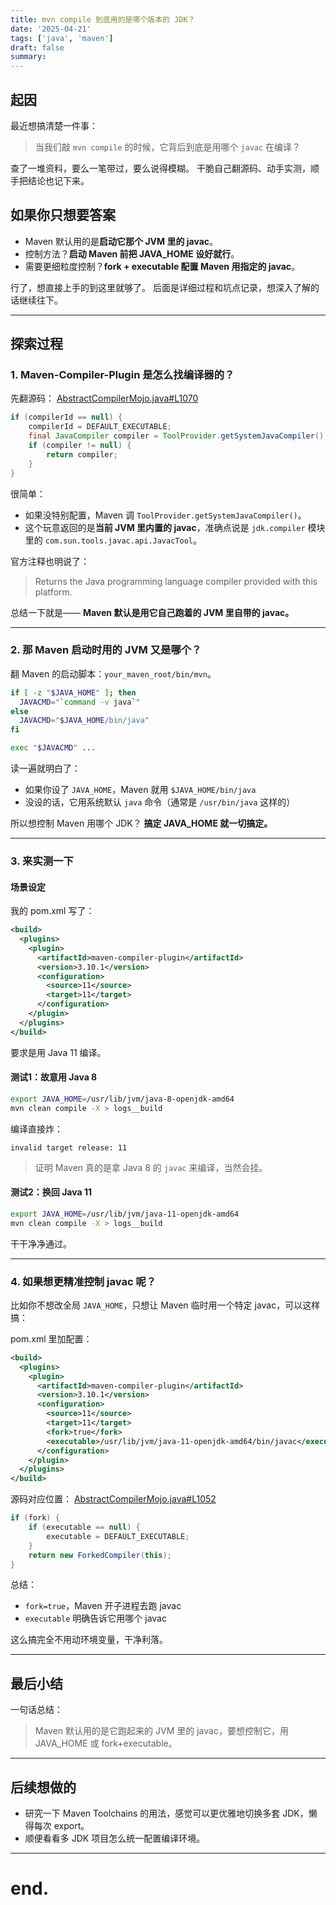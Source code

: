 ```yaml
---
title: mvn compile 到底用的是哪个版本的 JDK？
date: '2025-04-21'
tags: ['java', 'maven']
draft: false
summary:
---
```


## 起因

最近想搞清楚一件事：

> 当我们敲 `mvn compile` 的时候，它背后到底是用哪个 `javac` 在编译？

查了一堆资料，要么一笔带过，要么说得模糊。
干脆自己翻源码、动手实测，顺手把结论也记下来。

## 如果你只想要答案

- Maven 默认用的是**启动它那个 JVM 里的 javac**。
- 控制方法？**启动 Maven 前把 JAVA_HOME 设好就行**。
- 需要更细粒度控制？**fork + executable 配置 Maven 用指定的 javac**。

行了，想直接上手的到这里就够了。
后面是详细过程和坑点记录，想深入了解的话继续往下。

---

## 探索过程

### 1. Maven-Compiler-Plugin 是怎么找编译器的？

先翻源码：
[AbstractCompilerMojo.java#L1070](https://github.com/apache/maven-compiler-plugin/blob/7d44073616fcf93eb0c5f4aa43c3511da695a778/src/main/java/org/apache/maven/plugin/compiler/AbstractCompilerMojo.java#L1070)

```java
if (compilerId == null) {
    compilerId = DEFAULT_EXECUTABLE;
    final JavaCompiler compiler = ToolProvider.getSystemJavaCompiler();
    if (compiler != null) {
        return compiler;
    }
}
```

很简单：
- 如果没特别配置，Maven 调 `ToolProvider.getSystemJavaCompiler()`。
- 这个玩意返回的是**当前 JVM 里内置的 javac**，准确点说是 `jdk.compiler` 模块里的 `com.sun.tools.javac.api.JavacTool`。

官方注释也明说了：

> Returns the Java programming language compiler provided with this platform.

总结一下就是——
**Maven 默认是用它自己跑着的 JVM 里自带的 javac。**

---

### 2. 那 Maven 启动时用的 JVM 又是哪个？

翻 Maven 的启动脚本：`your_maven_root/bin/mvn`。

```sh
if [ -z "$JAVA_HOME" ]; then
  JAVACMD="`command -v java`"
else
  JAVACMD="$JAVA_HOME/bin/java"
fi

exec "$JAVACMD" ...
```

读一遍就明白了：
- 如果你设了 `JAVA_HOME`，Maven 就用 `$JAVA_HOME/bin/java`
- 没设的话，它用系统默认 `java` 命令（通常是 `/usr/bin/java` 这样的）

所以想控制 Maven 用哪个 JDK？
**搞定 JAVA_HOME 就一切搞定。**

---

### 3. 来实测一下

#### 场景设定

我的 pom.xml 写了：

```xml
<build>
  <plugins>
    <plugin>
      <artifactId>maven-compiler-plugin</artifactId>
      <version>3.10.1</version>
      <configuration>
        <source>11</source>
        <target>11</target>
      </configuration>
    </plugin>
  </plugins>
</build>
```

要求是用 Java 11 编译。

#### 测试1：故意用 Java 8

```bash
export JAVA_HOME=/usr/lib/jvm/java-8-openjdk-amd64
mvn clean compile -X > logs__build
```

编译直接炸：

```
invalid target release: 11
```

> 证明 Maven 真的是拿 Java 8 的 `javac` 来编译，当然会挂。

#### 测试2：换回 Java 11

```bash
export JAVA_HOME=/usr/lib/jvm/java-11-openjdk-amd64
mvn clean compile -X > logs__build
```

干干净净通过。

---

### 4. 如果想更精准控制 javac 呢？

比如你不想改全局 `JAVA_HOME`，只想让 Maven 临时用一个特定 javac，可以这样搞：

pom.xml 里加配置：

```xml
<build>
  <plugins>
    <plugin>
      <artifactId>maven-compiler-plugin</artifactId>
      <version>3.10.1</version>
      <configuration>
        <source>11</source>
        <target>11</target>
        <fork>true</fork>
        <executable>/usr/lib/jvm/java-11-openjdk-amd64/bin/javac</executable>
      </configuration>
    </plugin>
  </plugins>
</build>
```

源码对应位置：
[AbstractCompilerMojo.java#L1052](https://github.com/apache/maven-compiler-plugin/blob/7d44073616fcf93eb0c5f4aa43c3511da695a778/src/main/java/org/apache/maven/plugin/compiler/AbstractCompilerMojo.java#L1052)

```java
if (fork) {
    if (executable == null) {
        executable = DEFAULT_EXECUTABLE;
    }
    return new ForkedCompiler(this);
}
```

总结：
- `fork=true`，Maven 开子进程去跑 javac
- `executable` 明确告诉它用哪个 javac

这么搞完全不用动环境变量，干净利落。

---

## 最后小结

一句话总结：

> Maven 默认用的是它跑起来的 JVM 里的 javac，要想控制它，用 JAVA_HOME 或 fork+executable。

---

## 后续想做的

- 研究一下 Maven Toolchains 的用法，感觉可以更优雅地切换多套 JDK，懒得每次 export。
- 顺便看看多 JDK 项目怎么统一配置编译环境。

---

# end.

